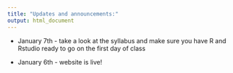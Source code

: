 ```yaml
---
title: "Updates and announcements:"
output: html_document
---
```

  
  
  
  
  
    
- January 7th - take a look at the syllabus and make sure you have R and Rstudio ready to go on the first day of class 

- January 6th - website is live! 
